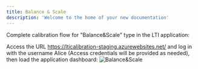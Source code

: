 ```yaml
---
title: Balance & Scale
description: 'Welcome to the home of your new documentation'
---
```

Complete calibration flow for "Balance&Scale" type in the LTI application:

Access the URL https://lticalibration-staging.azurewebsites.net/ and log in with the username Alice (Access credentials will be provided as needed), then load the application dashboard:
<img
  className="block dark:hidden"
  src="/images/Balance&Scale1.svg"
  alt="Balance&Scale"
/>